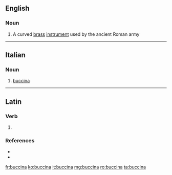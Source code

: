 ==English==

===Noun===
{{wikipedia}}
{{en-noun}}

# {{lb|en|musical instruments}} A curved [[brass]] [[instrument]] used by the ancient Roman army

----

==Italian==

===Noun===
{{it-noun|f}}

# {{lb|it|musical instruments}} [[#English|buccina]]

----

==Latin==

===Verb===
{{la-verb-form|buccinā}}

# {{inflection of|buccinō||2|s|pres|actv|impr|lang=la}}

===References===
* {{R:L&S}}
* {{R:Gaffiot}}

[[fr:buccina]]
[[ko:buccina]]
[[it:buccina]]
[[mg:buccina]]
[[ro:buccina]]
[[ta:buccina]]